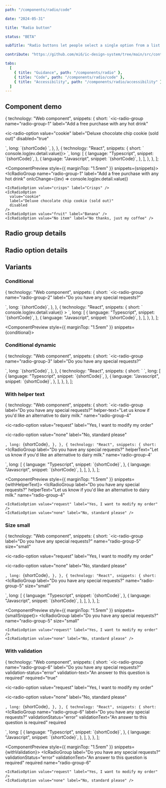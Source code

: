 ```yaml
---
path: "/components/radio/code"

date: "2024-05-31"

title: "Radio button"

status: "BETA"

subTitle: "Radio buttons let people select a single option from a list."

contribute: "https://github.com/mi6/ic-design-system/tree/main/src/content/structured/components/radio"

tabs:
  [
    { title: "Guidance", path: "/components/radio" },
    { title: "Code", path: "/components/radio/code" },
    { title: "Accessibility", path: "/components/radio/accessibility" },
  ]
---
```



## Component demo

  {
    technology: "Web component",
    snippets: {
      short: `<ic-radio-group
  name="radio-group-1"
  label="Add a free purchase with any hot drink"
>
  <ic-radio-option value="crisps" label="Crisps"></ic-radio-option>
  <ic-radio-option
    value="cookie"
    label="Deluxe chocolate chip cookie (sold out)"
    disabled="true"
  >
  </ic-radio-option>
  <ic-radio-option value="fruit" label="Banana"></ic-radio-option>
  <ic-radio-option
    value="No item"
    label="No thanks, just my coffee"
  ></ic-radio-option>
</ic-radio-group>`,
      long: `{shortCode}   
<script>
  const radioGroup = document.querySelector("[name='radio-group-1']");
  radioGroup.addEventListener('icChange', (ev) => console.log(ev.detail.value));
</script>`,
    },
  },
  {
    technology: "React",
    snippets: {
      short: `<IcRadioGroup name='radio-group-1' label="Add a free purchase with any hot drink" onIcChange={(ev) => console.log(ev.detail.value)}>
  <IcRadioOption value="crisps" label="Crisps" />
  <IcRadioOption
    value="cookie"
    label="Deluxe chocolate chip cookie (sold out)"
    disabled
  />
  <IcRadioOption value="fruit" label="Banana" />
  <IcRadioOption value="No item" label="No thanks, just my coffee" />
</IcRadioGroup>`,
      long: [
        {
          language: "Typescript",
          snippet: `{shortCode}`,
        },
        {
          language: "Javascript",
          snippet: `{shortCode}`,
        },
      ],
    },
  },
];

<ComponentPreview style={{ marginTop: "1.5rem" }} snippets={snippets}>
  <IcRadioGroup
    name="radio-group-1"
    label="Add a free purchase with any hot drink"
    onIcChange={(ev) => console.log(ev.detail.value)}
  >
    <IcRadioOption value="crisps" label="Crisps" />
    <IcRadioOption
      value="cookie"
      label="Deluxe chocolate chip cookie (sold out)"
      disabled
    />
    <IcRadioOption value="fruit" label="Banana" />
    <IcRadioOption value="No item" label="No thanks, just my coffee" />
  </IcRadioGroup>
</ComponentPreview>

## Radio group details

<ComponentDetails component="ic-radio-group" />

## Radio option details

<ComponentDetails component="ic-radio-option" />

## Variants

### Conditional

  {
    technology: "Web component",
    snippets: {
      short: `<ic-radio-group
  name="radio-group-2"
  label="Do you have any special requests?"
>
  <ic-radio-option value="request" label="Yes, I want to modify my order">
    <ic-text-field
      slot="additional-field"
      label="Please provide some additional information"
      placeholder="i.e Soya milk please"
    >
    </ic-text-field>
  </ic-radio-option>
  <ic-radio-option
    value="none"
    label="No, standard please"
  ></ic-radio-option>
</ic-radio-group>`,
      long: `{shortCode}`,
    },
  },
  {
    technology: "React",
    snippets: {
      short: `<IcRadioGroup
  name="radio-group-1"
  label="Add a free purchase with any hot drink"
  onIcChange={(ev) => console.log(ev.detail.value)}
>
  <IcRadioOption value="crisps" label="Crisps" />
  <IcRadioOption
    value="cookie"
    label="Deluxe chocolate chip cookie (sold out)"
    disabled
  />
  <IcRadioOption value="fruit" label="Banana" />
  <IcRadioOption value="No item" label="No thanks, just my coffee" />
</IcRadioGroup>`,
      long: [
        {
          language: "Typescript",
          snippet: `{shortCode}`,
        },
        {
          language: "Javascript",
          snippet: `{shortCode}`,
        },
      ],
    },
  },
];

<ComponentPreview style={{ marginTop: "1.5rem" }} snippets={conditional}>
  <IcRadioGroup name="radio-group-2" label="Do you have any special requests?">
    <IcRadioOption value="request" label="Yes, I want to modify my order">
      <IcTextField
        slot="additional-field"
        label="Please provide some additional information"
        placeholder="i.e Soya milk please"
      />
    </IcRadioOption>
    <IcRadioOption value="none" label="No, standard please" />
  </IcRadioGroup>
</ComponentPreview>

### Conditional dynamic

  {
    technology: "Web component",
    snippets: {
      short: `<ic-radio-group
  name="radio-group-3"
  label="Do you have any special requests?"
>
  <ic-radio-option value="request" label="Yes, I want to modify my order">
    <ic-text-field
      slot="additional-field"
      label="Please provide some additional information"
      placeholder="i.e Soya milk please"
    >
    </ic-text-field>
  </ic-radio-option>
  <ic-radio-option
    value="none"
    label="No, standard please"
  ></ic-radio-option>
</ic-radio-group>`,
      long: `{shortCode}`,
    },
  },
  {
    technology: "React",
    snippets: {
      short: `<IcRadioGroup
  name="radio-group-3"
  label="Do you have any special requests?"
>
  <IcRadioOption value="request" label="Yes, I want to modify my order">
    <IcTextField
      slot="additional-field"
      label="Please provide some additional information"
      placeholder="i.e Soya milk please"
    />
  </IcRadioOption>
  <IcRadioOption value="none" label="No, standard please" />
</IcRadioGroup>`,
      long: [
        {
          language: "Typescript",
          snippet: `{shortCode}`,
        },
        {
          language: "Javascript",
          snippet: `{shortCode}`,
        },
      ],
    },
  },
];

<ComponentPreview snippets={conditionalDynamic}>
  <div style={{ width: "18.75rem" }}>
    <IcRadioGroup
      name="radio-group-3"
      label="Do you have any special requests?"
    >
      <IcRadioOption
        additionalFieldDisplay="dynamic"
        value="request"
        label="Yes, I want to modify my order"
      >
        <IcTextField
          slot="additional-field"
          label="Please provide some additional information"
          placeholder="i.e Soya milk please"
        />
      </IcRadioOption>
      <IcRadioOption value="none" label="No, standard please" />
    </IcRadioGroup>
  </div>
</ComponentPreview>

### With helper text

  {
    technology: "Web component",
    snippets: {
      short: `<ic-radio-group
  label="Do you have any special requests?"
  helper-text="Let us know if you'd like an alternative to dairy milk."
  name="radio-group-4"
>
  <ic-radio-option
    value="request"
    label="Yes, I want to modify my order"
  ></ic-radio-option>
  <ic-radio-option
    value="none"
    label="No, standard please"
  ></ic-radio-option>
</ic-radio-group>`,
      long: `{shortCode}`,
    },
  },
  {
    technology: "React",
    snippets: {
      short: `<IcRadioGroup 
  label="Do you have any special requests?" 
  helperText="Let us know if you'd like an alternative to dairy milk."
  name='radio-group-4'
>
  <IcRadioOption value="request" label="Yes, I want to modify my order" />
  <IcRadioOption value="none" label="No, standard please" />
</IcRadioGroup>`,
      long: [
        {
          language: "Typescript",
          snippet: `{shortCode}`,
        },
        {
          language: "Javascript",
          snippet: `{shortCode}`,
        },
      ],
    },
  },
];

<ComponentPreview style={{ marginTop: "1.5rem" }} snippets={withHelperText}>
  <IcRadioGroup
    label="Do you have any special requests?"
    helperText="Let us know if you'd like an alternative to dairy milk."
    name="radio-group-4"
  >
    <IcRadioOption value="request" label="Yes, I want to modify my order" />
    <IcRadioOption value="none" label="No, standard please" />
  </IcRadioGroup>
</ComponentPreview>

### Size small

  {
    technology: "Web component",
    snippets: {
      short: `<ic-radio-group
  label="Do you have any special requests?"
  name="radio-group-5"
  size="small"
>
  <ic-radio-option
    value="request"
    label="Yes, I want to modify my order"
  ></ic-radio-option>
  <ic-radio-option
    value="none"
    label="No, standard please"
  ></ic-radio-option>
</ic-radio-group>`,
      long: `{shortCode}`,
    },
  },
  {
    technology: "React",
    snippets: {
      short: `<IcRadioGroup
  label="Do you have any special requests?"
  name="radio-group-5"
  size="small"
>
  <IcRadioOption value="request" label="Yes, I want to modify my order" />
  <IcRadioOption value="none" label="No, standard please" />
</IcRadioGroup>`,
      long: [
        {
          language: "Typescript",
          snippet: `{shortCode}`,
        },
        {
          language: "Javascript",
          snippet: `{shortCode}`,
        },
      ],
    },
  },
];

<ComponentPreview style={{ marginTop: "1.5rem" }} snippets={smallSnippet}>
  <IcRadioGroup
    label="Do you have any special requests?"
    name="radio-group-5"
    size="small"
  >
    <IcRadioOption value="request" label="Yes, I want to modify my order" />
    <IcRadioOption value="none" label="No, standard please" />
  </IcRadioGroup>
</ComponentPreview>

### With validation

  {
    technology: "Web component",
    snippets: {
      short: `<ic-radio-group
  name="radio-group-6"
  label="Do you have any special requests?"
  validation-status="error"
  validation-text="An answer to this question is required"
  required="true"
>
  <ic-radio-option
    value="request"
    label="Yes, I want to modify my order"
  ></ic-radio-option>
  <ic-radio-option
    value="none"
    label="No, standard please"
  ></ic-radio-option>
</ic-radio-group>`,
      long: `{shortCode}`,
    },
  },
  {
    technology: "React",
    snippets: {
      short: `<IcRadioGroup
  name="radio-group-6"
  label="Do you have any special requests?"
  validationStatus="error"
  validationText="An answer to this question is required"
  required
>
  <IcRadioOption value="request" label="Yes, I want to modify my order" />
  <IcRadioOption value="none" label="No, standard please" />
</IcRadioGroup>`,
      long: [
        {
          language: "Typescript",
          snippet: `{shortCode}`,
        },
        {
          language: "Javascript",
          snippet: `{shortCode}`,
        },
      ],
    },
  },
];

<ComponentPreview style={{ marginTop: "1.5rem" }} snippets={withValidation}>
  <IcRadioGroup
    label="Do you have any special requests?"
    validationStatus="error"
    validationText="An answer to this question is required"
    required
    name="radio-group-6"
  >
    <IcRadioOption value="request" label="Yes, I want to modify my order" />
    <IcRadioOption value="none" label="No, standard please" />
  </IcRadioGroup>
</ComponentPreview>

